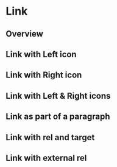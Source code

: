 

<Meta of={IndexStories} />

# Link

## Overview

<Canvas>
  <Story of={IndexStories.Overview} />
</Canvas>

## Link with Left icon

<Canvas>
  <Story of={IndexStories.LinkWithLeftIcon} />
</Canvas>

## Link with Right icon

<Canvas>
  <Story of={IndexStories.LinkWithRightIcon} />
</Canvas>

## Link with Left & Right icons

<Canvas>
  <Story of={IndexStories.LinkWithLeftRightIcons} />
</Canvas>

## Link as part of a paragraph

<Canvas>
  <Story of={IndexStories.LinkAsPartOfAParagraph} />
</Canvas>

## Link with rel and target

<Canvas>
  <Story of={IndexStories.LinkWithRelAndTarget} />
</Canvas>

## Link with external rel

<Canvas>
  <Story of={IndexStories.LinkWithExternalRel} />
</Canvas>
